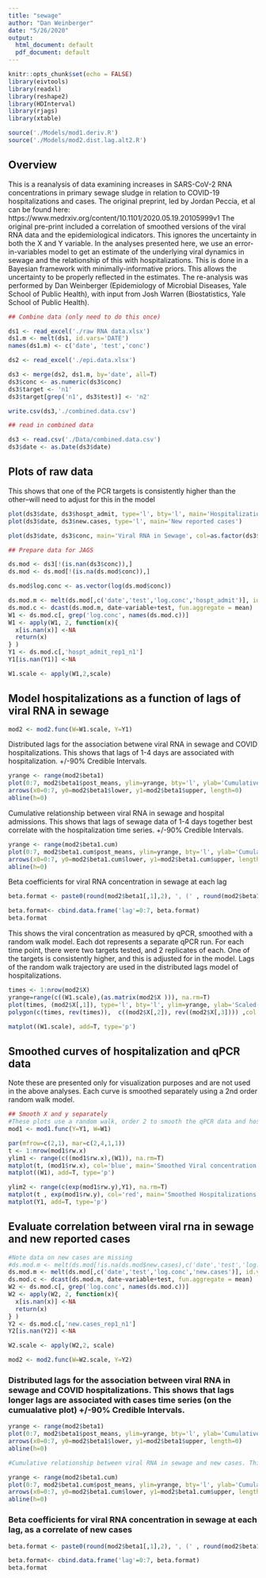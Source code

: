 ```yaml
---
title: "sewage"
author: "Dan Weinberger"
date: "5/26/2020"
output:
  html_document: default
  pdf_document: default
---
```


```r
knitr::opts_chunk$set(echo = FALSE)
library(eivtools)
library(readxl)
library(reshape2)
library(HDInterval)
library(rjags)
library(xtable)

source('./Models/mod1.deriv.R')
source('./Models/mod2.dist.lag.alt2.R')

```

## Overview
This is a reanalysis of data examining increases in SARS-CoV-2 RNA concentrations in primary sewage sludge in relation to COVID-19 hospitalizations and cases. The original preprint, led by Jordan Peccia, et al can be found here: https://www.medrxiv.org/content/10.1101/2020.05.19.20105999v1 
The original pre-print included a correlation of smoothed versions of the viral RNA data and the epidemiological indicators. This ignores the uncertainty in both the X and Y variable. In the analyses presented here, we use an error-in-variables model to get an estimate of the underlying viral dynamics in sewage and the relationship of this with hospitalizations. This is done in a Bayesian framework with minimally-informative priors. This allows the uncertainty to be properly reflected in the estimates. The re-analysis was performed by Dan Weinberger (Epidemiology of Microbial Diseases, Yale School of Public Health), with input from Josh Warren (Biostatistics, Yale School of Public Health).

```r
## Combine data (only need to do this once)

ds1 <- read_excel('./raw RNA data.xlsx')
ds1.m <- melt(ds1, id.vars='DATE')
names(ds1.m) <- c('date', 'test','conc')

ds2 <- read_excel('./epi.data.xlsx')

ds3 <- merge(ds2, ds1.m, by='date', all=T)
ds3$conc <- as.numeric(ds3$conc)
ds3$target <- 'n1'
ds3$target[grep('n1', ds3$test)] <- 'n2'

write.csv(ds3,'./combined.data.csv')
```

```r
## read in combined data

ds3 <- read.csv('./Data/combined.data.csv')
ds3$date <- as.Date(ds3$date)
```


## Plots of raw data

This shows that one of the PCR targets is consistently higher than the other--will need to adjust for this in the model
```r
plot(ds3$date, ds3$hospt_admit, type='l', bty='l', main='Hospitalizations')
plot(ds3$date, ds3$new.cases, type='l', main='New reported cases')

plot(ds3$date, ds3$conc, main='Viral RNA in Sewage', col=as.factor(ds3$target), xlab='Date', ylab='Concentration')
```


```r
## Prepare data for JAGS

ds.mod <- ds3[!(is.nan(ds3$conc)),]
ds.mod <- ds.mod[!(is.na(ds.mod$conc)),]

ds.mod$log.conc <- as.vector(log(ds.mod$conc))

ds.mod.m <- melt(ds.mod[,c('date','test','log.conc','hospt_admit')], id.vars=c('date', 'test'))
ds.mod.c <- dcast(ds.mod.m, date~variable+test, fun.aggregate = mean)
W1 <- ds.mod.c[, grep('log.conc', names(ds.mod.c))] 
W1 <- apply(W1, 2, function(x){
  x[is.nan(x)] <-NA
  return(x)
} )
Y1 <- ds.mod.c[,'hospt_admit_rep1_n1']
Y1[is.nan(Y1)] <-NA

W1.scale <- apply(W1,2,scale)

```

## Model hospitalizations as a function of lags of viral RNA in sewage

```r
mod2 <- mod2.func(W=W1.scale, Y=Y1)

```

Distributed lags for the association betwene viral RNA in sewage and COVID hospitalizations. This shows that lags of 1-4 days are associated with hospitalization. +/-90% Credible Intervals.

```r
yrange <- range(mod2$beta1)
plot(0:7, mod2$beta1$post_means, ylim=yrange, bty='l', ylab='Cumulative beta', xlab='Lag (days)' , pch=16)
arrows(x0=0:7, y0=mod2$beta1$lower, y1=mod2$beta1$upper, length=0)
abline(h=0)
```

Cumulative relationship between viral RNA in sewage and hospital admissions. This shows that lags of sewage data of 1-4 days together best correlate with the hospitalization time series. +/-90% Credible Intervals.

```r
yrange <- range(mod2$beta1.cum)
plot(0:7, mod2$beta1.cum$post_means, ylim=yrange, bty='l', ylab='Cumulative beta', xlab='Lag (days)', pch=16 )
arrows(x0=0:7, y0=mod2$beta1.cum$lower, y1=mod2$beta1.cum$upper, length=0)
abline(h=0)
```

Beta coefficients for viral RNA concentration in sewage at each lag
```r
beta.format <- paste0(round(mod2$beta1[,1],2), ', (' , round(mod2$beta1[,2],2) , ',' , round(mod2$beta1[,3],2), ')'   )

beta.format<- cbind.data.frame('lag'=0:7, beta.format)
beta.format
```

This shows the viral concentration as measured by qPCR, smoothed with a random walk model. Each dot represents a separate qPCR run. For each time point, there were two targets tested, and 2 replicates of each. One of the targets is consistently higher, and this is adjusted for in the model. Lags of the random walk trajectory are used in the distributed lags model of hospitalizations.

```r
times <- 1:nrow(mod2$X)
yrange=range(c((W1.scale),(as.matrix(mod2$X ))), na.rm=T)
plot(times, (mod2$X[,1]), type='l', bty='l', ylim=yrange, ylab='Scaled-log-Viral concentration', lwd=2)
polygon(c(times, rev(times)),  c((mod2$X[,2]), rev((mod2$X[,3]))) ,col = rgb(0, 0, 1, alpha = 0.1), border = NA ) 

matplot((W1.scale), add=T, type='p')

```


## Smoothed curves of hospitalization and qPCR data
Note these are presented only for visualization purposes and are not used in the above analyses. Each curve is smoothed separately using a 2nd order random walk model.
```r
## Smooth X and y separately
#These plots use a random walk, order 2 to smooth the qPCR data and hospitalization data for visualization
mod1 <- mod1.func(Y=Y1, W=W1)
```

```r
par(mfrow=c(2,1), mar=c(2,4,1,1))
t <- 1:nrow(mod1$rw.x)
ylim1 <- range(c((mod1$rw.x),(W1)), na.rm=T)
matplot(t, (mod1$rw.x), col='blue', main='Smoothed Viral concentration', type='l',lty=c(1,2,2), bty='l', ylim=ylim1, ylab='Scaled-log-viral concentration')
matplot((W1), add=T, type='p')

ylim2 <- range(c(exp(mod1$rw.y),Y1), na.rm=T)
matplot(t , exp(mod1$rw.y), col='red', main='Smoothed Hospitalizations', type='l',lty=c(1,2,2), bty='l', ylim=ylim2)
matplot(Y1, add=T, type='p')

```


## Evaluate correlation between viral rna in sewage and new reported cases

```r

#Note data on new cases are missing
#ds.mod.m <- melt(ds.mod[!is.na(ds.mod$new.cases),c('date','test','log.conc','new.cases')], id.vars=c('date', 'test'))
ds.mod.m <- melt(ds.mod[,c('date','test','log.conc','new.cases')], id.vars=c('date', 'test'))
ds.mod.c <- dcast(ds.mod.m, date~variable+test, fun.aggregate = mean)
W2 <- ds.mod.c[, grep('log.conc', names(ds.mod.c))] 
W2 <- apply(W2, 2, function(x){
  x[is.nan(x)] <-NA
  return(x)
} )
Y2 <- ds.mod.c[,'new.cases_rep1_n1']
Y2[is.nan(Y2)] <-NA

W2.scale <- apply(W2,2, scale)
```

```r
mod2 <- mod2.func(W=W2.scale, Y=Y2)

```

### Distributed lags for the association between viral RNA in sewage and COVID hospitalizations. This shows that lags longer lags are associated with cases time series (on the cumualative plot) +/-90% Credible Intervals.

```r

yrange <- range(mod2$beta1)
plot(0:7, mod2$beta1$post_means, ylim=yrange, bty='l', ylab='Cumulative beta', xlab='Lag (days)' , pch=16)
arrows(x0=0:7, y0=mod2$beta1$lower, y1=mod2$beta1$upper, length=0)
abline(h=0)
```


```r
#Cumulative relationship between viral RNA in sewage and new cases. This shows that lags of sewage data of 3-7 days together best correlate with the hospitalization time series. +/-90% Credible Intervals.

yrange <- range(mod2$beta1.cum)
plot(0:7, mod2$beta1.cum$post_means, ylim=yrange, bty='l', ylab='Cumulative beta', xlab='Lag (days)', pch=16 )
arrows(x0=0:7, y0=mod2$beta1.cum$lower, y1=mod2$beta1.cum$upper, length=0)
abline(h=0)
```
### Beta coefficients for viral RNA concentration in sewage at each lag, as a correlate of new cases

```r

beta.format <- paste0(round(mod2$beta1[,1],2), ', (' , round(mod2$beta1[,2],2) , ',' , round(mod2$beta1[,3],2), ')'   )

beta.format<- cbind.data.frame('lag'=0:7, beta.format)
beta.format
```





